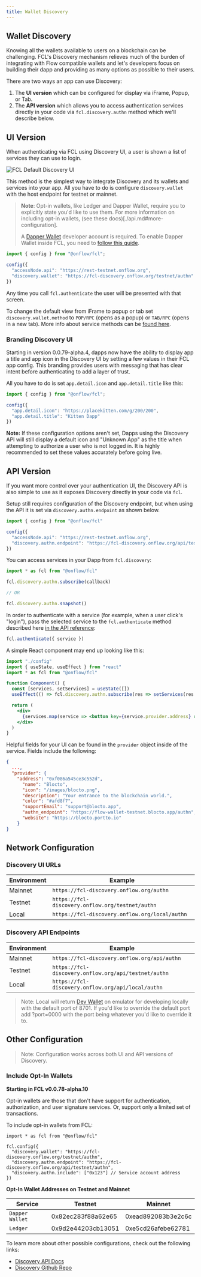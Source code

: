 ```yaml
---
title: Wallet Discovery
---
```


## Wallet Discovery

Knowing all the wallets available to users on a blockchain can be challenging. FCL's Discovery mechanism relieves much of the burden of integrating with Flow compatible wallets and let's developers focus on building their dapp and providing as many options as possible to their users.

There are two ways an app can use Discovery: 
 1. The **UI version** which can be configured for display via iFrame, Popup, or Tab.
 2. The **API version** which allows you to access authentication services directly in your code via `fcl.discovery.authn` method which we'll describe below.

## UI Version

When authenticating via FCL using Discovery UI, a user is shown a list of services they can use to login.

![FCL Default Discovery UI](../images/discovery.png)

This method is the simplest way to integrate Discovery and its wallets and services into your app. All you have to do is configure `discovery.wallet` with the host endpoint for testnet or mainnet.

> **Note**: Opt-in wallets, like Ledger and Dapper Wallet, require you to explicitly state you'd like to use them. For more information on including opt-in wallets, (see these docs)[./api.md#more-configuration]. 
> 
> A [Dapper Wallet](https://meetdapper.com/developers) developer account is required. To enable Dapper Wallet inside FCL, you need to [follow this guide](https://docs.meetdapper.com/get-started).

```javascript
import { config } from "@onflow/fcl";

config({
  "accessNode.api": "https://rest-testnet.onflow.org",
  "discovery.wallet": "https://fcl-discovery.onflow.org/testnet/authn"
})
```

Any time you call `fcl.authenticate` the user will be presented with that screen.

To change the default view from iFrame to popup or tab set `discovery.wallet.method` to `POP/RPC` (opens as a popup) or `TAB/RPC` (opens in a new tab). More info about service methods can be [found here](https://github.com/onflow/fcl-js/blob/9bce741d3b32fde18b07084b62ea15f9bbdb85bc/packages/fcl/src/wallet-provider-spec/draft-v3.md).

### Branding Discovery UI

Starting in version 0.0.79-alpha.4, dapps now have the ability to display app a title and app icon in the Discovery UI by setting a few values in their FCL app config. This branding provides users with messaging that has clear intent before authenticating to add a layer of trust.

All you have to do is set `app.detail.icon` and `app.detail.title` like this:

```javascript
import { config } from "@onflow/fcl";

config({
  "app.detail.icon": "https://placekitten.com/g/200/200",
  "app.detail.title": "Kitten Dapp"
})
```

**Note:** If these configuration options aren't set, Dapps using the Discovery API will still display a default icon and "Unknown App" as the title when attempting to authorize a user who is not logged in. It is highly recommended to set these values accurately before going live.

## API Version

If you want more control over your authentication UI, the Discovery API is also simple to use as it exposes Discovery directly in your code via `fcl`.

Setup still requires configuration of the Discovery endpoint, but when using the API it is set via `discovery.authn.endpoint` as shown below.

```javascript
import { config } from "@onflow/fcl"

config({
  "accessNode.api": "https://rest-testnet.onflow.org",
  "discovery.authn.endpoint": "https://fcl-discovery.onflow.org/api/testnet/authn"
})
```

You can access services in your Dapp from `fcl.discovery`:

```javascript
import * as fcl from "@onflow/fcl"

fcl.discovery.authn.subscribe(callback)

// OR 

fcl.discovery.authn.snapshot()
```
In order to authenticate with a service (for example, when a user click's "login"), pass the selected service to the `fcl.authenticate` method described here [in the API reference](./api.md#authenticate):

```jsx
fcl.authenticate({ service })
```

A simple React component may end up looking like this:

```jsx
import "./config"
import { useState, useEffect } from "react"
import * as fcl from "@onflow/fcl"

function Component() {
  const [services, setServices] = useState([])
  useEffect(() => fcl.discovery.authn.subscribe(res => setServices(res.results)), [])

  return (
    <div>
      {services.map(service => <button key={service.provider.address} onClick={() => fcl.authenticate({ service })}>Login with {service.provider.name}</button>)}
    </div>
  )
}
```

Helpful fields for your UI can be found in the `provider` object inside of the service. Fields include the following:

```json
{
  ...,
  "provider": {
    "address": "0xf086a545ce3c552d",
      "name": "Blocto",
      "icon": "/images/blocto.png",
      "description": "Your entrance to the blockchain world.",
      "color": "#afd8f7",
      "supportEmail": "support@blocto.app",
      "authn_endpoint": "https://flow-wallet-testnet.blocto.app/authn",
      "website": "https://blocto.portto.io"
    }
}
```

## Network Configuration

### Discovery UI URLs

| Environment | Example                                          |
| ----------- | ------------------------------------------------ |
| Mainnet     | `https://fcl-discovery.onflow.org/authn`         |
| Testnet     | `https://fcl-discovery.onflow.org/testnet/authn` |
| Local       | `https://fcl-discovery.onflow.org/local/authn`   |

### Discovery API Endpoints

| Environment | Example                                              |
| ----------- | ---------------------------------------------------- |
| Mainnet     | `https://fcl-discovery.onflow.org/api/authn`         |
| Testnet     | `https://fcl-discovery.onflow.org/api/testnet/authn` |
| Local       | `https://fcl-discovery.onflow.org/api/local/authn`   |

> Note: Local will return [Dev Wallet](https://github.com/onflow/fcl-dev-wallet) on emulator for developing locally with the default port of 8701. If you'd like to override the default port add ?port=0000 with the port being whatever you'd like to override it to.

## Other Configuration

> Note: Configuration works across both UI and API versions of Discovery.

### Include Opt-In Wallets

**Starting in FCL v0.0.78-alpha.10**

Opt-in wallets are those that don't have support for authentication, authorization, and user signature services. Or, support only a limited set of transactions.

To include opt-in wallets from FCL:

```
import * as fcl from "@onflow/fcl"

fcl.config({
  "discovery.wallet": "https://fcl-discovery.onflow.org/testnet/authn",
  "discovery.authn.endpoint": "https://fcl-discovery.onflow.org/api/testnet/authn",
  "discovery.authn.include": ["0x123"] // Service account address
})
```

**Opt-In Wallet Addresses on Testnet and Mainnet**

| Service         | Testnet            | Mainnet            |
| --------------- | ------------------ | ------------------ |
| `Dapper Wallet` | 0x82ec283f88a62e65 | 0xead892083b3e2c6c |
| `Ledger`        | 0x9d2e44203cb13051 | 0xe5cd26afebe62781 |

To learn more about other possible configurations, check out the following links:
- [Discovery API Docs](./api.md#discovery-1)
- [Discovery Github Repo](https://github.com/onflow/fcl-discovery)